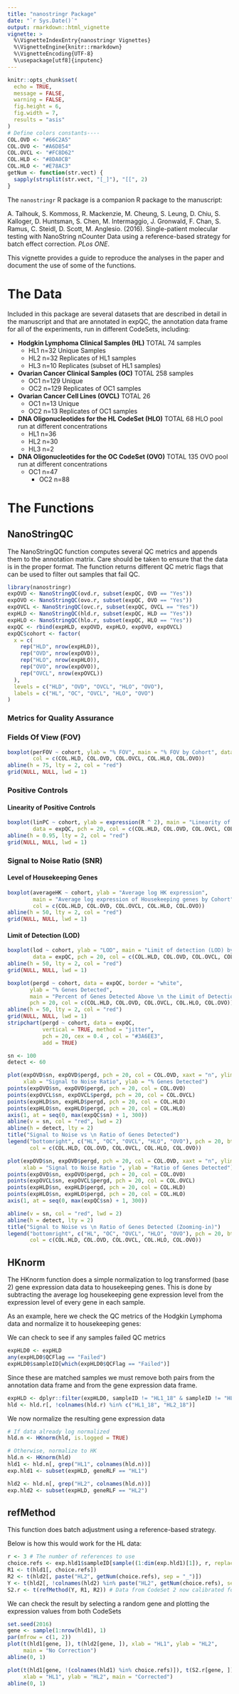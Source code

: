 ```yaml
---
title: "nanostringr Package"
date: "`r Sys.Date()`"
output: rmarkdown::html_vignette
vignette: >
  %\VignetteIndexEntry{nanostringr Vignettes}
  %\VignetteEngine{knitr::rmarkdown}
  %\VignetteEncoding{UTF-8}
  %\usepackage[utf8]{inputenc}
---
```


```r
knitr::opts_chunk$set(
  echo = TRUE,
  message = FALSE,
  warning = FALSE,
  fig.height = 6,
  fig.width = 7,
  results = "asis"
)
# Define colors constants----
COL.OVD <- "#66C2A5"
COL.OVO <- "#A6D854"
COL.OVCL <- "#FC8D62"
COL.HLD <- "#8DA0CB"
COL.HLO <- "#E78AC3"
getNum <- function(str.vect) {
  sapply(strsplit(str.vect, "[_]"), "[[", 2)
}
```

The `nanostringr` R package is a companion R package to the manuscript:

A. Talhouk, S. Kommoss, R. Mackenzie, M. Cheung, S. Leung, D. Chiu, S. Kalloger, D. Huntsman, S. Chen, M. Intermaggio, J. Gronwald, F. Chan, S. Ramus, C. Steidl, D. Scott, M. Anglesio. (2016). Single-patient molecular testing with NanoString nCounter Data using a reference-based strategy for batch effect correction. *PLos ONE*.

This vignette provides a guide to reproduce the analyses in the paper and document the use of some of the functions.

# The Data
Included in this package are several datasets that are described in detail in the manuscript and that are annotated in expQC, the annotation data frame for all of the experiments, run in different CodeSets, including:

- **Hodgkin Lymphoma Clinical Samples (HL)** 	TOTAL 	74 samples	
    - HL1	n=32	Unique Samples
    - HL2	n=32	Replicates of HL1 samples
    - HL3	n=10	Replicates (subset of HL1 samples)

- **Ovarian Cancer Clinical Samples (OC)**		TOTAL	258	samples
    - OC1	n=129	Unique
    - OC2	n=129	Replicates of OC1 samples
	    
- **Ovarian Cancer Cell Lines (OVCL)**	TOTAL	26 
    - OC1	n=13	Unique
    - OC2	n=13	Replicates of OC1 samples
	
- **DNA Oligonucleotides for the HL CodeSet (HLO)**	TOTAL	68 HLO pool run at different concentrations
    - HL1	n=36	
    - HL2	n=30	
    - HL3	n=2	
    
- **DNA Oligonucleotides for the OC CodeSet (OVO)**		TOTAL	135	OVO pool run at different concentrations
    - OC1	n=47	
	  - OC2	n=88	

# The Functions

## NanoStringQC

The NanoStringQC function computes several QC metrics and appends them to the annotation matrix. Care should be taken to ensure that the data is in the proper format. The function returns different QC metric flags that can be used to filter out samples that fail QC.

```r
library(nanostringr)
expOVD <- NanoStringQC(ovd.r, subset(expQC, OVD == "Yes"))
expOVO <- NanoStringQC(ovo.r, subset(expQC, OVO == "Yes"))
expOVCL <- NanoStringQC(ovc.r, subset(expQC, OVCL == "Yes"))
expHLD <- NanoStringQC(hld.r, subset(expQC, HLD == "Yes"))
expHLO <- NanoStringQC(hlo.r, subset(expQC, HLO == "Yes"))
expQC <- rbind(expHLD, expOVD, expHLO, expOVO, expOVCL)
expQC$cohort <- factor(
  x = c(
    rep("HLD", nrow(expHLD)),
    rep("OVD", nrow(expOVD)),
    rep("HLO", nrow(expHLO)),
    rep("OVO", nrow(expOVO)),
    rep("OVCL", nrow(expOVCL))
  ),
  levels = c("HLD", "OVD", "OVCL", "HLO", "OVO"),
  labels = c("HL", "OC", "OVCL", "HLO", "OVO")
)
```

### Metrics for Quality Assurance

### Fields Of View (FOV) 

```r
boxplot(perFOV ~ cohort, ylab = "% FOV", main = "% FOV by Cohort", data = expQC, pch = 20,
        col = c(COL.HLD, COL.OVD, COL.OVCL, COL.HLO, COL.OVO))
abline(h = 75, lty = 2, col = "red")
grid(NULL, NULL, lwd = 1)
```

### Positive Controls
    
#### Linearity of Positive Controls

```r
boxplot(linPC ~ cohort, ylab = expression(R ^ 2), main = "Linearity of Positive Controls by Cohort",
        data = expQC, pch = 20, col = c(COL.HLD, COL.OVD, COL.OVCL, COL.HLO, COL.OVO), ylim = c(0, 1))
abline(h = 0.95, lty = 2, col = "red")
grid(NULL, NULL, lwd = 1)
```

### Signal to Noise Ratio (SNR)

#### Level of Housekeeping Genes

```r
boxplot(averageHK ~ cohort, ylab = "Average log HK expression",
        main = "Average log expression of Housekeeping genes by Cohort", data = expQC, pch = 20,
        col = c(COL.HLD, COL.OVD, COL.OVCL, COL.HLO, COL.OVO))
abline(h = 50, lty = 2, col = "red")
grid(NULL, NULL, lwd = 1)
```

#### Limit of Detection (LOD)

```r
boxplot(lod ~ cohort, ylab = "LOD", main = "Limit of detection (LOD) by Cohort",
        data = expQC, pch = 20, col = c(COL.HLD, COL.OVD, COL.OVCL, COL.HLO, COL.OVO))
abline(h = 50, lty = 2, col = "red")
grid(NULL, NULL, lwd = 1)
```

```r
boxplot(pergd ~ cohort, data = expQC, border = "white",
       ylab = "% Genes Detected", 
       main = "Percent of Genes Detected Above \n the Limit of Detection", 
       pch = 20, col = c(COL.HLD, COL.OVD, COL.OVCL, COL.HLO, COL.OVO))
abline(h = 50, lty = 2, col = "red")
grid(NULL, NULL, lwd = 1)
stripchart(pergd ~ cohort, data = expQC, 
           vertical = TRUE, method = "jitter",  
           pch = 20, cex = 0.4 , col = "#3A6EE3", 
           add = TRUE) 
```

```r
sn <- 100
detect <- 60

plot(expOVD$sn, expOVD$pergd, pch = 20, col = COL.OVD, xaxt = "n", ylim = c(0, 100), xlim = range(expOVD$sn),
     xlab = "Signal to Noise Ratio", ylab = "% Genes Detected")
points(expOVO$sn, expOVO$pergd, pch = 20, col = COL.OVO)
points(expOVCL$sn, expOVCL$pergd, pch = 20, col = COL.OVCL)
points(expHLD$sn, expHLD$pergd, pch = 20, col = COL.HLD)
points(expHLO$sn, expHLO$pergd, pch = 20, col = COL.HLO)
axis(1, at = seq(0, max(expQC$sn) + 1, 300))
abline(v = sn, col = "red", lwd = 2)
abline(h = detect, lty = 2)
title("Signal to Noise vs \n Ratio of Genes Detected")
legend("bottomright", c("HL", "OC", "OVCL", "HLO", "OVO"), pch = 20, bty = 'n',
       col = c(COL.HLD, COL.OVD, COL.OVCL, COL.HLO, COL.OVO))
```

```r
plot(expOVD$sn, expOVD$pergd, pch = 20, col = COL.OVD, xaxt = "n", ylim = c(0, 100), xlim = c(0, 6000),
     xlab = "Signal to Noise Ratio ", ylab = "Ratio of Genes Detected")
points(expOVO$sn, expOVO$pergd, pch = 20, col = COL.OVO)
points(expOVCL$sn, expOVCL$pergd, pch = 20, col = COL.OVCL)
points(expHLD$sn, expHLD$pergd, pch = 20, col = COL.HLD)
points(expHLO$sn, expHLO$pergd, pch = 20, col = COL.HLO)
axis(1, at = seq(0, max(expQC$sn) + 1, 300))

abline(v = sn, col = "red", lwd = 2)
abline(h = detect, lty = 2)
title("Signal to Noise vs \n Ratio of Genes Detected (Zooming-in)")
legend("bottomright", c("HL", "OC", "OVCL", "HLO", "OVO"), pch = 20, bty = 'n',
       col = c(COL.HLD, COL.OVD, COL.OVCL, COL.HLO, COL.OVO))
```

## HKnorm

The HKnorm function does a simple normalization to log transformed (base 2) gene expression data data to housekeeping genes. This is done by subtracting the average log housekeeping gene expression level from the expression level of every gene in each sample.

As an example, here we check the QC metrics of the Hodgkin Lymphoma data and normalize it to housekeeping genes:

We can check to see if any samples failed QC metrics

```r
expHLD0 <- expHLD
any(expHLD0$QCFlag == "Failed")
expHLD0$sampleID[which(expHLD0$QCFlag == "Failed")]
```

Since these are matched samples we must remove both pairs from the annotation data frame and from the gene expression data frame.

```r
expHLD <- dplyr::filter(expHLD0, sampleID != "HL1_18" & sampleID != "HL2_18")
hld <- hld.r[, !colnames(hld.r) %in% c("HL1_18", "HL2_18")]
```

We now normalize the resulting gene expression data

```r
# If data already log normalized
hld.n <- HKnorm(hld, is.logged = TRUE)

# Otherwise, normalize to HK 
hld.n <- HKnorm(hld)
hld1 <- hld.n[, grep("HL1", colnames(hld.n))]
exp.hld1 <- subset(expHLD, geneRLF == "HL1")

hld2 <- hld.n[, grep("HL2", colnames(hld.n))]
exp.hld2 <- subset(expHLD, geneRLF == "HL2")
```

## refMethod

This function does batch adjustment using a reference-based strategy. 

Below is how this would work for the HL data:

```r
r <- 3 # The number of references to use
choice.refs <- exp.hld1$sampleID[sample((1:dim(exp.hld1)[1]), r, replace = F)] # select reference samples randomly
R1 <- t(hld1[, choice.refs])
R2 <- t(hld2[, paste("HL2", getNum(choice.refs), sep = "_")])
Y <- t(hld2[, !colnames(hld2) %in% paste("HL2", getNum(choice.refs), sep = "_")])
S2.r <- t(refMethod(Y, R1, R2)) # Data from CodeSet 2 now calibrated for CodeSet 1
```

We can check the result by selecting a random gene and plotting the expression values from both CodeSets

```r
set.seed(2016)
gene <- sample(1:nrow(hld1), 1)
par(mfrow = c(1, 2))
plot(t(hld1[gene, ]), t(hld2[gene, ]), xlab = "HL1", ylab = "HL2",
     main = "No Correction")
abline(0, 1)

plot(t(hld1[gene, !(colnames(hld1) %in% choice.refs)]), t(S2.r[gene, ]),
     xlab = "HL1", ylab = "HL2", main = "Corrected")
abline(0, 1)
```

<!-- # Downstream Analysis -->

<!-- In the previous analysis we compared the gene expression value of an individual gene. Below is the impact on a downstream analysis. We use the HL prognostic model as an example. For additional information on this model, the reader is referred to the [paper](http://journals.plos.org/plosone/article?id=10.1371/journal.pone.0153844). -->

<!-- ```{r downstream_analysis} -->
<!-- library(CHL26predictor) -->

<!-- # We select the genes that are used in the model -->
<!-- CHL26.HL1.exprs <- hld.n[rownames(hld.n) %in% CHL26.model.coef.df$geneName, -->
<!--                          grep("HL1", colnames(hld.n))] + log(1000, 2) -->
<!-- CHL26.HL2.exprs <- hld.n[rownames(hld.n) %in% CHL26.model.coef.df$geneName, -->
<!--                          grep("HL2", colnames(hld.n))] + log(1000, 2) -->

<!-- # This is the threshold -->
<!-- risk.thres <- 0.6235 -->
<!-- n <- dim(CHL26.HL1.exprs)[2] -->

<!-- # We compute the risk scores in each CodeSet -->
<!-- scores.df1 <- get_CHL26_scores(as.matrix(CHL26.HL1.exprs)) -->
<!-- scores.df2 <- get_CHL26_scores(as.matrix(CHL26.HL2.exprs)) -->

<!-- scores.risk.df1 <- scores.df1 %>% -->
<!--   mutate(riskClass = ifelse(score >= risk.thres, "High", "Low")) -->

<!-- scores.risk.df2 <- scores.df2 %>% -->
<!--   mutate(riskClass = ifelse(score >= risk.thres, "High", "Low")) -->

<!-- # We assess how many cases are misclassified -->
<!-- tabRisk <- table(scores.risk.df1$riskClass, scores.risk.df2$riskClass) -->
<!-- ind.mis <- which(scores.risk.df1$riskClass != scores.risk.df2$riskClass) -->

<!-- mis <- n - sum(diag(tabRisk)) -->
<!-- ``` -->

<!-- ```{r RawScores, message = FALSE, echo = FALSE, warning = FALSE} -->
<!-- CCplot(scores.risk.df1$score, scores.risk.df2$score, Ptype = "scatter", -->
<!--        xrange = range(scores.df1$score), yrange = range(scores.df2$score), -->
<!--        xlabel = "HL1", ylabel = "HL2", subtitle = "Scores without Batch Adjustment") -->
<!-- abline(h = risk.thres, col = 2, lty = 1) -->
<!-- text(0.7, 0.58, paste("Misclassified:", mis), col = "red") -->
<!-- points(scores.risk.df1$score[ind.mis], scores.risk.df2$score[ind.mis], col = "red") -->
<!-- ``` -->

<!-- ```{r BootStrapped, message = FALSE, echo = FALSE, warning = FALSE, cache = TRUE} -->
<!-- set.seed(40) -->
<!-- r <- 3  # Number of reference samples -->
<!-- nB <- 1500  # of bootstrap samples -->
<!-- nth <- 1000 -->
<!-- misCount <- rep(0, nB) -->
<!-- ind.mis.count <- rep(0, nB) -->
<!-- Cmetrix <- matrix(0, nrow = nB, ncol = 3) -->

<!-- for (i in 1:nB) { -->
<!--   choice.refs <- exp.hld1$sampleID[sample((1:dim(exp.hld1)[1]), r, replace = F)]  # select reference samples randomly -->
<!--   DSR1 <- t(hld1[, choice.refs] + log2(1000)) -->
<!--   DSR2 <- t(hld2[, paste("HL2", getNum(choice.refs), sep = "_")] + log2(1000)) -->
<!--   DSY <- t(hld2[, !colnames(hld2) %in% paste("HL2", getNum(choice.refs), sep = "_")] + log2(1000)) -->

<!--   DSS2.r <- t(refMethod(DSY, DSR1, DSR2)) -->

<!--   CHL26.HL2.r.SS.exprs <- DSS2.r[rownames(DSS2.r) %in% CHL26.model.coef.df$geneName, ] -->
<!--   scores.ss.df2.r <- get_CHL26_scores(as.matrix(CHL26.HL2.r.SS.exprs)) -->
<!--   scores.risk.ss.df2.r <- scores.ss.df2.r %>% -->
<!--     mutate(riskClass = ifelse(score >= risk.thres, "High", "Low")) -->
<!--   ndx2.r <- substring(scores.df1$sampleID, 5) %in% substring(scores.ss.df2.r$sampleID, 5) -->
<!--   misCount[i] <- (n - r) - sum(diag(table(scores.risk.df1$riskClass[ndx2.r], -->
<!--                                           scores.risk.ss.df2.r$riskClass))) -->
<!--   ind.mis.t <- scores.risk.ss.df2.r$sampleID[which(scores.risk.df1$riskClass[ndx2.r] != scores.risk.ss.df2.r$riskClass)] -->

<!--   ind.mis.count[i] <- (sum(ind.mis.t %in% c("HL2_30", "HL2_32")) == misCount[i]) -->

<!--   Cmetrix[i, ] <- CCplot(scores.df1$score[ndx2.r], scores.risk.ss.df2.r$score, metrics = TRUE) -->

<!--   if (i %% nth == 0) { -->
<!--     CCplot(scores.df1$score[ndx2.r], scores.risk.ss.df2.r$score, Ptype = "scatter", -->
<!--            xrange = range(scores.df1$score), yrange = range(scores.df2$score), -->
<!--            xlabel = "HL1", ylabel = "HL2") -->
<!--     abline(h = risk.thres, col = 2, lty = 1) -->
<!--     text(0.7, 0.58, paste("Misclassified:", misCount[i]), col = "red") -->
<!--   } -->
<!-- } -->
<!-- TotalMisCount <- table(misCount) / nB -->
<!-- Accuracy <- Cmetrix[, 2] -->
<!-- knitr::kable(data.frame(table(Accuracy))) -->
<!-- if (length(TotalMisCount) > 3) { -->
<!--   print("more than 3 misclassifications observed") -->
<!-- } -->
<!-- ``` -->

<!-- Another visualization to assess concordance correlation is the Bland-Altman plot or the MA plot: -->

<!-- ```{r MAplot, echo=FALSE} -->
<!-- Metrics <- CCplot(scores.risk.df1$score, scores.risk.df2$score, -->
<!--                   Ptype = "MAplot", -->
<!--                   xrange = range(scores.df1$score), -->
<!--                   yrange = range(scores.df2$score), -->
<!--                   xlabel = "HL1", ylabel = "HL2", metrics = TRUE) -->
<!-- knitr::kable(data.frame(Metrics)) -->
<!-- ``` -->
